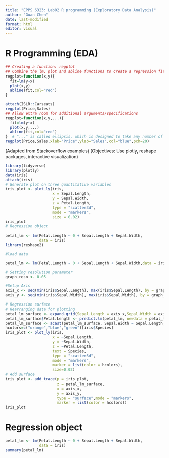```yaml
---
title: "EPPS 6323: Lab02 R programming (Exploratory Data Analysis)"
author: "Guan Chen"
date: last-modified
format: html
editor: visual
---
```


# R Programming (EDA)

```r
## Creating a function: regplot
## Combine the lm, plot and abline functions to create a regression fit plot function
regplot=function(x,y){
  fit=lm(y~x)
  plot(x,y)
  abline(fit,col="red")
}
```

```r
attach(ISLR::Carseats)
regplot(Price,Sales)
## Allow extra room for additional arguments/specifications
regplot=function(x,y,...){
  fit=lm(y~x)
  plot(x,y,...)
  abline(fit,col="red")
}  # "..." is called ellipsis, which is designed to take any number of named or unnamed arguments.
regplot(Price,Sales,xlab="Price",ylab="Sales",col="blue",pch=20)
```

(Adapted from Stackoverflow examples) (Objectives: Use plotly, reshape packages, interactive visualization)

```r
library(tidyverse)
library(plotly)
data(iris)
attach(iris)
# Generate plot on three quantitative variables
iris_plot <- plot_ly(iris,
                     x = Sepal.Length,
                     y = Sepal.Width,
                     z = Petal.Length,
                     type = "scatter3d",
                     mode = "markers",
                     size = 0.02)
iris_plot
# Regression object

petal_lm <- lm(Petal.Length ~ 0 + Sepal.Length + Sepal.Width,
               data = iris)
library(reshape2)

#load data

petal_lm <- lm(Petal.Length ~ 0 + Sepal.Length + Sepal.Width,data = iris)

# Setting resolution parameter
graph_reso <- 0.05

#Setup Axis
axis_x <- seq(min(iris$Sepal.Length), max(iris$Sepal.Length), by = graph_reso)
axis_y <- seq(min(iris$Sepal.Width), max(iris$Sepal.Width), by = graph_reso)

# Regression surface
# Rearranging data for plotting
petal_lm_surface <- expand.grid(Sepal.Length = axis_x,Sepal.Width = axis_y,KEEP.OUT.ATTRS = F)
petal_lm_surface$Petal.Length <- predict.lm(petal_lm, newdata = petal_lm_surface)
petal_lm_surface <- acast(petal_lm_surface, Sepal.Width ~ Sepal.Length, value.var = "Petal.Length")
hcolors=c("orange","blue","green")[iris$Species]
iris_plot <- plot_ly(iris,
                     x = ~Sepal.Length,
                     y = ~Sepal.Width,
                     z = ~Petal.Length,
                     text = Species,
                     type = "scatter3d",
                     mode = "markers",
                     marker = list(color = hcolors),
                     size=0.02)
# Add surface
iris_plot <- add_trace(p = iris_plot,
                       z = petal_lm_surface,
                       x = axis_x,
                       y = axis_y,
                       type = "surface",mode = "markers",
                       marker = list(color = hcolors))
iris_plot
```

# Regression object

```r
petal_lm <- lm(Petal.Length ~ 0 + Sepal.Length + Sepal.Width, 
               data = iris)
summary(petal_lm)
```
